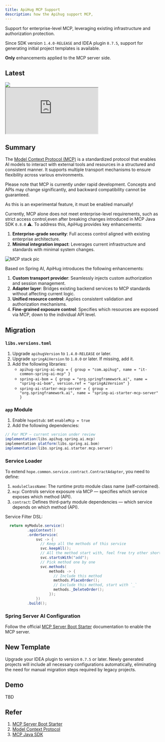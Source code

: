 ```yaml
---
title: ApiHug MCP Support
description: how the Apihug support MCP,
---
```


Support for enterprise-level MCP, leveraging existing infrastructure and authorization protection.

Since SDK version `1.4.0-RELEASE` and IDEA plugin `0.7.5`, support for generating initial project templates is available.

**Only** enhancements applied to the MCP server side.

## Latest

<a target="_blank" href="https://search.maven.org/artifact/com.apihug/it-bom">
  <img src="https://img.shields.io/maven-central/v/com.apihug/it-bom.svg?label=Maven%20Central"/>
</a>

<div>
  <iframe
    src="https://plugins.jetbrains.com/embeddable/card/23534"
    border="0"
    height={'319px'}
    width={'384px'}
    allow="accelerometer; autoplay; clipboard-write; encrypted-media; gyroscope; picture-in-picture"
    allowFullScreen
  ></iframe>
</div>

## Summary

The [Model Context Protocol (MCP)](https://modelcontextprotocol.org/docs/concepts/architecture) is a standardized protocol that enables AI models to interact with external tools and resources in a structured and consistent manner. It supports multiple transport mechanisms to ensure flexibility across various environments.

Please note that MCP is currently under rapid development. Concepts and APIs may change significantly, and backward compatibility cannot be guaranteed.

As this is an experimental feature, it must be enabled manually!

Currently, MCP alone does not meet enterprise-level requirements, such as strict access control,even after breaking changes introduced in MCP Java SDK `0.8.0` ⚠️. To address this, ApiHug provides key enhancements:

1. **Enterprise-grade security**: Full access control aligned with existing enterprise architecture.
2. **Minimal integration impact**: Leverages current infrastructure and standards with minimal system changes.

![MCP stack pic](https://docs.spring.io/spring-ai/reference/_images/mcp/mcp-stack.svg)

Based on Spring AI, ApiHug introduces the following enhancements:

1. **Custom transport provider**: Seamlessly injects custom authorization and session management.
2. **Adapter layer**: Bridges existing backend services to MCP standards without affecting current logic.
3. **Unified resource control**: Applies consistent validation and authorization mechanisms.
4. **Fine-grained exposure control**: Specifies which resources are exposed via MCP, down to the individual API level.

## Migration

### `libs.versions.toml`

1. Upgrade `apihugVersion` to `1.4.0-RELEASE` or later.
2. Upgrade `springAiVersion` to `1.0.0` or later. If missing, add it.
3. Add the following libraries:
   - `apihug-spring-ai-mcp = { group = "com.apihug", name = "it-common-spring-ai-mcp" }`
   - `spring-ai-bom = { group = "org.springframework.ai", name = "spring-ai-bom", version.ref = "springAiVersion" }`
   - `spring-ai-starter-mcp-server = { group = "org.springframework.ai", name = "spring-ai-starter-mcp-server" }`

### `app` Module

1. Enable `hopeStub`: set `enableMcp = true`
2. Add the following dependencies:

```groovy
// For MCP — current version under review
implementation(libs.apihug.spring.ai.mcp)
implementation platform(libs.spring.ai.bom)
implementation(libs.spring.ai.starter.mcp.server)
```

### Service Loader

To extend `hope.common.service.contract.ContractAdapter`, you need to define:

1. `moduleClassName`: The runtime proto module class name (self-contained).
2. `mcp`: Controls service exposure via MCP — specifies which service exposes which method (API).
3. `contract`: Defines third-party module dependencies — which service depends on which method (API).


Service Filter DSL:

```java
  return myModule.service()
          .apiContext()
          .orderService(
              svc -> {
                // Keep all the methods of this service
                svc.keepAll();
                // All the method start with, feel free try other shortcut
                svc.startsWith("add");
                // Pick method one by one
                svc.methods(
                    methods -> {
                      // Include this method
                      methods.PlaceOrder();
                      // Exclude this method, start with `_`
                      methods._DeleteOrder();
                    });
              })
          .build();
```


### Spring Server AI Configuration

Follow the official [MCP Server Boot Starter](https://docs.spring.io/spring-ai/reference/api/mcp/mcp-server-boot-starter-docs.html) documentation to enable the MCP server.

## New Template

Upgrade your IDEA plugin to version `0.7.5` or later. Newly generated projects will include all necessary configurations automatically, eliminating the need for manual migration steps required by legacy projects.

## Demo

TBD


## Refer

1. [MCP Server Boot Starter](https://docs.spring.io/spring-ai/reference/api/mcp/mcp-server-boot-starter-docs.html)
2. [Model Context Protocol ](https://modelcontextprotocol.org/docs/concepts/architecture)
3. [MCP Java SDK](https://modelcontextprotocol.io/sdk/java)
